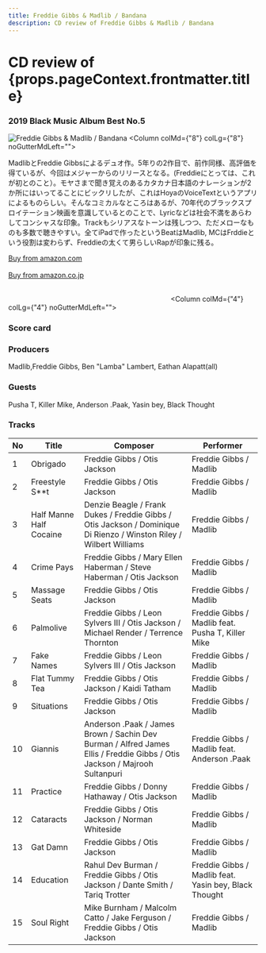 ```yaml
---
title: Freddie Gibbs & Madlib / Bandana
description: CD review of Freddie Gibbs & Madlib / Bandana
---
```



<h1>CD review of <br/>{props.pageContext.frontmatter.title}</h1>
<h3><Link to="/best50/2019/">2019 Black Music Album Best No.5</Link></h3>

<Row  className="image-card-group">
	<Column colMd={"4"} colLg={"4"} noGutterMdLeft="">
       <ImageCard>

![Freddie Gibbs &amp; Madlib / Bandana](../../images/cd/fgibsandmadlib2L.jpg) 
</ImageCard>
	</Column>
	<Column colMd={"8"} colLg={"8"} noGutterMdLeft="">
	<p>
	MadlibとFreddie Gibbsによるデュオ作。5年りの2作目で、前作同様、高評価を得ているが、今回はメジャーからのリリースとなる。(Freddieにとっては、これが初とのこと）。モヤさまで聞き覚えのあるカタカナ日本語のナレーションが2か所にはいってることにビックリしたが、これはHoyaのVoiceTextというアプリによるものらしい。そんなコミカルなところはあるが、70年代のブラックスプロイテーション映画を意識しているとのことで、Lyricなどは社会不満をあらわしてコンシャスな印象。Trackもシリアスなトーンは残しつつ、ただメローなものも多数で聴きやすい。全てiPadで作ったというBeatはMadlib, MCはFrddieという役割は変わらず、Freddieの太くて男らしいRapが印象に残る。
    </p>
	<a href="https://amzn.to/36N3Ep1">Buy from amazon.com</a>
	<br/>  
	<a href="https://amzn.to/2TRNQfy">Buy from amazon.co.jp</a>
	<br/>
	<a style="display:inline-block;overflow:hidden;background:url(https://linkmaker.itunes.apple.com/ja-jp/lockup.svg?releaseDate=2019-06-28&kind=album&bubble=apple_music&style=mono-black) no-repeat;width:180px;height:45px;" href="https://geo.music.apple.com/jp/album/bandana/1464243671?mt=1&app=music&ls=1&at=11lcug"></a>
	<a style="display:inline-block;overflow:hidden;background:url(https://linkmaker.itunes.apple.com/ja-jp/badge-lrg.svg?releaseDate=2019-06-28&kind=album&bubble=itunes_music) no-repeat;width:140px;height:45px;" href="https://geo.music.apple.com/jp/album/bandana/1464243671?app=itunes&at=11lcug"></a>
	</Column>
</Row>
<Row >
	<Column colMd={"4"} colLg={"4"} noGutterMdLeft="">
<div>
  <h3>Score card</h3>
	<SliderJS1 value="2" />
  <SliderJS2 value="1" />
	<SliderJS3 value="1" />
  <SliderJS4 value="9" />
</div>
</Column>
<Column colMd={"8"} colLg={"8"} noGutterMdLeft="">
<div>
<h3>Producers</h3>
<p>Madlib,Freddie Gibbs, Ben "Lamba" Lambert, Eathan Alapatt(all)
</p>
<h3>Guests</h3>
<p>Pusha T, Killer Mike, Anderson .Paak, Yasin bey, Black Thought
</p>
</div>
</Column>
</Row>

<h3>Tracks</h3>

|No |	Title	                  |	Composer	                                                                                                                |	Performer	                                            |
|	-	|	-----------------------	|	-------------------------------------------------------------------------------------------------------------------------	|	-----------------------------------------------------	|
|1	|	Obrigado	              |	Freddie Gibbs / Otis Jackson	                                                                                            |	Freddie Gibbs / Madlib	                              |
|2	|	Freestyle S**t	        |	Freddie Gibbs / Otis Jackson	                                                                                            |	Freddie Gibbs / Madlib	                              |
|3	|	Half Manne Half Cocaine	|	Denzie Beagle / Frank Dukes / Freddie Gibbs / Otis Jackson / Dominique Di Rienzo / Winston Riley / Wilbert Williams	      |	Freddie Gibbs / Madlib	                              |
|4	|	Crime Pays	            |	Freddie Gibbs / Mary Ellen Haberman / Steve Haberman / Otis Jackson	                                                      |	Freddie Gibbs / Madlib	                              |
|5	|	Massage Seats	          |	Freddie Gibbs / Otis Jackson	                                                                                            |	Freddie Gibbs / Madlib	                              |
|6	|	Palmolive	              |	Freddie Gibbs / Leon Sylvers III / Otis Jackson / Michael Render / Terrence Thornton	                                    |	Freddie Gibbs / Madlib feat. Pusha T, Killer Mike	    |
|7	|	Fake Names	            |	Freddie Gibbs / Leon Sylvers III / Otis Jackson	                                                                          |	Freddie Gibbs / Madlib	                              |
|8	|	Flat Tummy Tea	        |	Freddie Gibbs / Otis Jackson / Kaidi Tatham	                                                                              |	Freddie Gibbs / Madlib	                              |
|9	|	Situations	            |	Freddie Gibbs / Otis Jackson	                                                                                            |	Freddie Gibbs / Madlib	                              |
|10	|	Giannis	                |	Anderson .Paak / James Brown / Sachin Dev Burman / Alfred James Ellis / Freddie Gibbs / Otis Jackson / Majrooh Sultanpuri	|	Freddie Gibbs / Madlib feat. Anderson .Paak	          |
|11	|	Practice	              |	Freddie Gibbs / Donny Hathaway / Otis Jackson	                                                                            |	Freddie Gibbs / Madlib	                              |
|12	|	Cataracts	              |	Freddie Gibbs / Otis Jackson / Norman Whiteside	                                                                          |	Freddie Gibbs / Madlib	                              |
|13	|	Gat Damn	              |	Freddie Gibbs / Otis Jackson	                                                                                            |	Freddie Gibbs / Madlib	                              |
|14	|	Education	              |	Rahul Dev Burman / Freddie Gibbs / Otis Jackson / Dante Smith / Tariq Trotter	                                            |	Freddie Gibbs / Madlib feat. Yasin bey, Black Thought	|
|15	|	Soul Right	            |	Mike Burnham / Malcolm Catto / Jake Ferguson / Freddie Gibbs / Otis Jackson	                                              |	Freddie Gibbs / Madlib                                |
